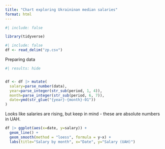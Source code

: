 ```yaml
---
title: "Chart exploring Ukraininan median salaries"
format: html
---
```



```r
#| include: false

library(tidyverse)

```
```r
#| include: false
df <- read_delim("zp.csv")
```


Preparing data

```r
#| results: hide


df <- df |> mutate(
  salary=parse_number(data),
  year=parse_integer(str_sub(period, 1, 4)),
  month=parse_integer(str_sub(period, 6, 7)),
  date=ymd(str_glue("{year}-{month}-01"))
)
```


Looks like salaries are rising, but keep in mind - these are absolute numbers in UAH. 

```r

df |> ggplot(aes(x=date, y=salary)) +
  geom_line() + 
  geom_smooth(method = "loess", formula = y~x) +
  labs(title="Salary by month", x="Date", y="Salary (UAH)")

```



